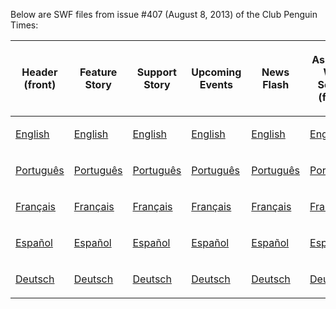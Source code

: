 Below are SWF files from issue #407 (August 8, 2013) of the Club Penguin Times:

<center>
{|class="wikitable" border="1"
!Header (front)
!Feature Story
!Support Story
!Upcoming Events
!News Flash
!Ask Obi-Wan Sensei (front)
!Header (back)
!Ask Obi-Wan Sensei (back)
!Jokes and Riddles
!Secrets
!Feature More
|-
|[[Media:ENNews407HeaderFront.swf|English]]||[[Media:ENNews407FeatureStory.swf|English]]||[[Media:ENNews407SupportStory.swf|English]]||[[Media:ENNews407UpcomingEvents.swf|English]]||[[Media:ENNews407NewsFlash.swf|English]]||[[Media:ENNews407AskAuntArcticFront.swf|English]]||[[Media:ENNews407HeaderBack.swf|English]]||[[Media:ENNews407AskAuntArcticBack.swf|English]]||[[Media:ENNews407JokesAndRiddles.swf|English]]||[[Media:ENNews407Secrets.swf|English]]||[[Media:ENNews407FeatureMore.swf|English]]
|-
|[[Media:PTNews407HeaderFront.swf|Português]]||[[Media:PTNews407FeatureStory.swf|Português]]||[[Media:PTNews407SupportStory.swf|Português]]||[[Media:PTNews407UpcomingEvents.swf|Português]]||[[Media:PTNews407NewsFlash.swf|Português]]||[[Media:PTNews407AskAuntArcticFront.swf|Português]]||[[Media:PTNews407HeaderBack.swf|Português]]||[[Media:PTNews407AskAuntArcticBack.swf|Português]]||[[Media:PTNews407JokesAndRiddles.swf|Português]]||[[Media:PTNews407Secrets.swf|Português]]||[[Media:PTNews407FeatureMore.swf|Português]]
|-
|[[Media:FRNews407HeaderFront.swf|Français]]||[[Media:FRNews407FeatureStory.swf|Français]]||[[Media:FRNews407SupportStory.swf|Français]]||[[Media:FRNews407UpcomingEvents.swf|Français]]||[[Media:FRNews407NewsFlash.swf|Français]]||[[Media:FRNews407AskAuntArcticFront.swf|Français]]||[[Media:FRNews407HeaderBack.swf|Français]]||[[Media:FRNews407AskAuntArcticBack.swf|Français]]||[[Media:FRNews407JokesAndRiddles.swf|Français]]||[[Media:FRNews407Secrets.swf|Français]]||[[Media:FRNews407FeatureMore.swf|Français]]
|-
|[[Media:ESNews407HeaderFront.swf|Español]]||[[Media:ESNews407FeatureStory.swf|Español]]||[[Media:ESNews407SupportStory.swf|Español]]||[[Media:ESNews407UpcomingEvents.swf|Español]]||[[Media:ESNews407NewsFlash.swf|Español]]||[[Media:ESNews407AskAuntArcticFront.swf|Español]]||[[Media:ESNews407HeaderBack.swf|Español]]||[[Media:ESNews407AskAuntArcticBack.swf|Español]]||[[Media:ESNews407JokesAndRiddles.swf|Español]]||[[Media:ESNews407Secrets.swf|Español]]||[[Media:ESNews407FeatureMore.swf|Español]]
|-
|[[Media:DENews407HeaderFront.swf|Deutsch]]||[[Media:DENews407FeatureStory.swf|Deutsch]]||[[Media:DENews407SupportStory.swf|Deutsch]]||[[Media:DENews407UpcomingEvents.swf|Deutsch]]||[[Media:DENews407NewsFlash.swf|Deutsch]]||[[Media:DENews407AskAuntArcticFront.swf|Deutsch]]||[[Media:DENews407HeaderBack.swf|Deutsch]]||[[Media:DENews407AskAuntArcticBack.swf|Deutsch]]||[[Media:DENews407JokesAndRiddles.swf|Deutsch]]||[[Media:DENews407Secrets.swf|Deutsch]]||[[Media:DENews407FeatureMore.swf|Deutsch]]
|}
</center>
